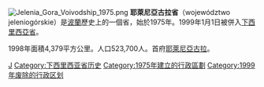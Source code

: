 [[File:Jelenia_Gora_Voivodship_1975.png|right]]
'''耶萊尼亞古拉省'''（województwo jeleniogórskie）是[[波蘭|波蘭]]歷史上的一個省，始於1975年。1999年1月1日被併入[[下西里西亞省|下西里西亞省]]。

1998年面積4,379平方公里。人口523,700人。首府[[耶萊尼亞古拉|耶萊尼亞古拉]]。
{{波兰行政区划小作品}}
[[Category:波蘭省份_(1975-1998)|J]]
[[Category:下西里西亚省历史|Category:下西里西亚省历史]]
[[Category:1975年建立的行政區劃|Category:1975年建立的行政區劃]]
[[Category:1999年废除的行政区划|Category:1999年废除的行政区划]]